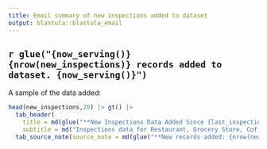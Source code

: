 ```yaml
---
title: Email summary of new inspections added to dataset 
output: blastula::blastula_email
---
```


## `r glue("{now_serving()} {nrow(new_inspections)} records added to dataset. {now_serving()}")`

A sample of the data added:

```r

head(new_inspections,20) |> gt() |> 
  tab_header(
    title = md(glue("**New Inspections Data Added Since {last_inspection_date}**")),
    subtitle = md("Inspections data for Restaurant, Grocery Store, Coffee Shop, Bakery, or Wrigley Field Rooftop ⚾")) |>
  tab_source_note(source_note = md(glue("**New records added: {nrow(new_inspections)} <br> Total inspection records: {nrow(inspections_processed)}**"))) 
  
```
